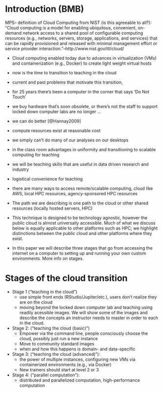 # Introduction (BMB)

MPS-- definition of Cloud Computing from NIST (is this agreeable to all?):
 “Cloud computing is a model for enabling ubiquitous, convenient, on-demand network access to a shared pool of configurable computing resources (e.g., networks, servers, storage, applications, and services) that can be rapidly provisioned and released with minimal management effort or service provider interaction.”--http://www.nist.gov/itl/cloud/

- Cloud computing enabled today due to advances in virtualization (VMs) and containerization (e.g., Docker) to create light weight virtual hosts

- now is the time to transition to teaching in the cloud
- current and past problems that motivate this transition, 
- for 25 years there’s been a computer in the corner that says ‘Do Not Touch’ 
- we buy hardware that’s soon obsolete, or there’s not the staff to support locked down computer labs are no longer ...

- we can do better [@Hannay2009]
- compute resources exist at reasonable cost 
- we simply can’t do many of our analyses on our desktops
- in the class room advantages in uniformity and transitioning to scalable computing for teaching
- we will be teaching skills that are useful in data driven research and industry
- logistical convenience for teaching
- there are many ways to access remote/scalable computing, cloud like AWS, local HPC resources, agency-sponsored HPC resources
- The path we are describing is one path to the cloud or other shared resources (locally hosted servers, HPC)
- This technique is designed to be technology agnostic, however the public cloud is almost universally accessible. Much of what we discuss below is equally applicable to other platforms such as HPC; we highlight distinctions between the public cloud and other platforms where they exist.
- In this paper we will describe three stages that go from accessing the internet on a computer to setting up and running your own custom environments. More info on stages. 

# Stages of the cloud transition

 * Stage 1 ("teaching in the cloud")
    * use simple front ends (RStudio/Jupiter/etc.), users don't realize they are on the cloud
    * moving beyond the locked down computer lab and teaching using readily acessible images. We will show some of the images and describe the concepts an instructor needs to master in order to each in the cloud.
* Stage 2: ("teaching the cloud (basic)")
    * Empower via the command line, people consciously choose the cloud, possibly just run a new instance
    * Move to community standard images
    * when and how this happens is domain- and data-specific  
* Stage 3: ("teaching the cloud (advanced)"):
    * the power of multiple instances, configuring new VMs via containerized environments (e.g., via Docker)
    * New trainers should start at level 2 or 3
* Stage 4: ("parallel computation"): 
    * distributed and parallelized computation, high-performance computation
